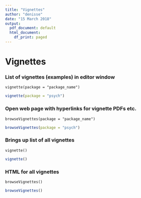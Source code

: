 ```yaml
---
title: "Vignettes"
author: "denisse"
date: "15 March 2018"
output:
  pdf_document: default
  html_document:
    df_print: paged
---
```


# Vignettes

### List of vignettes (examples) in editor window

`vignette(package = "package_name")`

```r
vignette(package = "psych")
```


### Open web page with hyperlinks for vignette PDFs etc.

`
browseVignettes(package = "package_name")
`

```r
browseVignettes(package = "psych")
```


### Brings up list of all vignettes

`
vignette()
`
```r
vignette()
```

### HTML for all vignettes

`
browseVignettes()
`
```r
browseVignettes()
```

